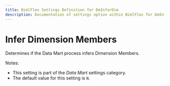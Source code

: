 ```yaml
---
title: BimlFlex Settings Definition for DmInferDim
description: Documentation of settings option within BimlFlex for DmInferDim
---
```

<head>
  <meta name="varigenceProduct" content="BimlFlex"></meta>
  <meta name="varigenceArticleType" content="Reference"></meta>
</head>

# Infer Dimension Members

Determines if the Data Mart process infers Dimension Members.

Notes:

* This setting is part of the *Data Mart* settings category.
* The default value for this setting is `N`.
